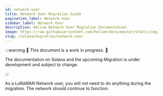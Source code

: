 ```yaml
---
id: network-user
title: Network User Migration Guide
pagination_label: Network User
sidebar_label: Network User
description: Helium Network User Migration Documentation
image: https://raw.githubusercontent.com/helium/docs/master/static/img/link-image.png
slug: /solana/migration/network-user
---
```



:::warning 🚧 This document is a work in progress. 🚧

The documentation on Solana and the upcoming Migration is under development and subject to change.

:::

As a LoRaWAN Network user, you will not need to do anything during the migration. The network should
continue to function.

<!-- TODO: Joey, maybe talk about Chirpstack and such? -->
